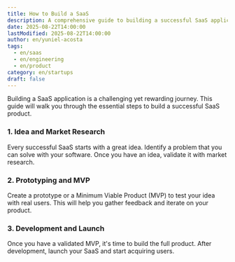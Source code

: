 ```yaml
---
title: How to Build a SaaS
description: A comprehensive guide to building a successful SaaS application from scratch.
date: 2025-08-22T14:00:00
lastModified: 2025-08-22T14:00:00
author: en/yuniel-acosta
tags:
  - en/saas
  - en/engineering
  - en/product
category: en/startups
draft: false
---
```


Building a SaaS application is a challenging yet rewarding journey. This guide will walk you through the essential steps to build a successful SaaS product.

### 1. Idea and Market Research

Every successful SaaS starts with a great idea. Identify a problem that you can solve with your software. Once you have an idea, validate it with market research.

### 2. Prototyping and MVP

Create a prototype or a Minimum Viable Product (MVP) to test your idea with real users. This will help you gather feedback and iterate on your product.

### 3. Development and Launch

Once you have a validated MVP, it's time to build the full product. After development, launch your SaaS and start acquiring users.